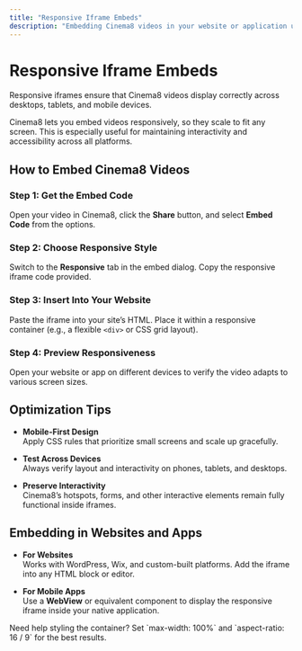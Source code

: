 ```yaml
---
title: "Responsive Iframe Embeds"
description: "Embedding Cinema8 videos in your website or application using responsive iframes ensures your content looks great on any device or screen size. With responsive designs, your videos adjust dynamically to fit various resolutions, providing a seamless viewing experience."
---
```



# Responsive Iframe Embeds

<Callout type="info">
Responsive iframes ensure that Cinema8 videos display correctly across desktops, tablets, and mobile devices.
</Callout>

Cinema8 lets you embed videos responsively, so they scale to fit any screen. This is especially useful for maintaining interactivity and accessibility across all platforms.

## How to Embed Cinema8 Videos

<Steps>

### Step 1: Get the Embed Code

Open your video in Cinema8, click the **Share** button, and select **Embed Code** from the options.

### Step 2: Choose Responsive Style

Switch to the **Responsive** tab in the embed dialog. Copy the responsive iframe code provided.

### Step 3: Insert Into Your Website

Paste the iframe into your site’s HTML. Place it within a responsive container (e.g., a flexible `<div>` or CSS grid layout).

### Step 4: Preview Responsiveness

Open your website or app on different devices to verify the video adapts to various screen sizes.

</Steps>

## Optimization Tips

- **Mobile-First Design**  
  Apply CSS rules that prioritize small screens and scale up gracefully.

- **Test Across Devices**  
  Always verify layout and interactivity on phones, tablets, and desktops.

- **Preserve Interactivity**  
  Cinema8’s hotspots, forms, and other interactive elements remain fully functional inside iframes.

## Embedding in Websites and Apps

- **For Websites**  
  Works with WordPress, Wix, and custom-built platforms. Add the iframe into any HTML block or editor.

- **For Mobile Apps**  
  Use a **WebView** or equivalent component to display the responsive iframe inside your native application.

<Callout type="important">
Need help styling the container? Set `max-width: 100%` and `aspect-ratio: 16 / 9` for the best results.
</Callout>
